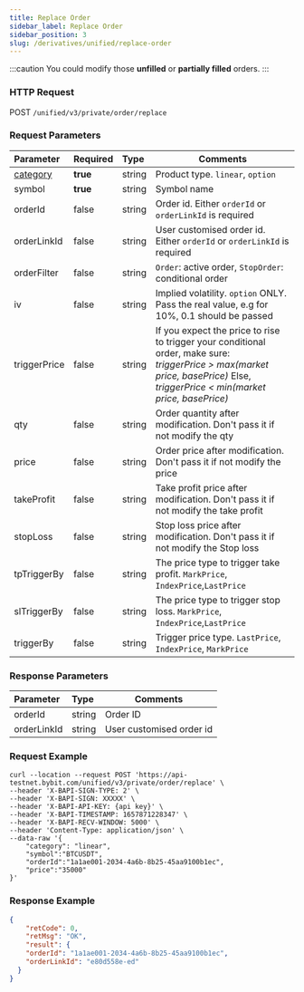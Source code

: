 ```yaml
---
title: Replace Order
sidebar_label: Replace Order
sidebar_position: 3
slug: /derivatives/unified/replace-order
---
```

:::caution
You could modify those **unfilled** or **partially filled** orders.
:::

### HTTP Request
POST `/unified/v3/private/order/replace`

### Request Parameters
| Parameter | Required | Type | Comments|
|:----- |:-------|:-----|------ |
|[category](../enum#category) |**true** |string |Product type. `linear`, `option` |
|symbol |**true** |string |Symbol name|
|orderId |false |string |Order id. Either `orderId` or `orderLinkId` is required |
|orderLinkId |false |string |User customised order id. Either `orderId` or `orderLinkId` is required |
|orderFilter |false |string |`Order`: active order, `StopOrder`: conditional order|
|iv |false |string |Implied volatility. `option` ONLY. Pass the real value, e.g for 10%, 0.1 should be passed |
|triggerPrice |false |string |If you expect the price to rise to trigger your conditional order, make sure:<br/> _triggerPrice > max(market price, basePrice)_ Else,<br/>_triggerPrice < min(market price, basePrice)_|
|qty |false |string |Order quantity after modification. Don't pass it if not modify the qty|
|price |false |string |Order price after modification. Don't pass it if not modify the price|
|takeProfit |false |string |Take profit price after modification. Don't pass it if not modify the take profit |
|stopLoss |false |string |Stop loss price after modification. Don't pass it if not modify the Stop loss |
|tpTriggerBy |false |string |The price type to trigger take profit. `MarkPrice`, `IndexPrice`,`LastPrice` |
|slTriggerBy |false |string |The price type to trigger stop loss. `MarkPrice`, `IndexPrice`,`LastPrice` |
|triggerBy |false |string |Trigger price type. `LastPrice`, `IndexPrice`, `MarkPrice`|

### Response Parameters
| Parameter | Type | Comments|
|:----- |:-----|----- |
|orderId |string |Order ID |
|orderLinkId |string |User customised order id |

### Request Example

```http
curl --location --request POST 'https://api-testnet.bybit.com/unified/v3/private/order/replace' \
--header 'X-BAPI-SIGN-TYPE: 2' \
--header 'X-BAPI-SIGN: XXXXX' \
--header 'X-BAPI-API-KEY: {api key}' \
--header 'X-BAPI-TIMESTAMP: 1657871228347' \
--header 'X-BAPI-RECV-WINDOW: 5000' \
--header 'Content-Type: application/json' \
--data-raw '{
    "category": "linear",
    "symbol":"BTCUSDT",
    "orderId":"1a1ae001-2034-4a6b-8b25-45aa9100b1ec",
    "price":"35000"
}'
```

### Response Example

```json
{
    "retCode": 0,
    "retMsg": "OK",
    "result": {
    "orderId": "1a1ae001-2034-4a6b-8b25-45aa9100b1ec",
    "orderLinkId": "e80d558e-ed"
  }
}
```
